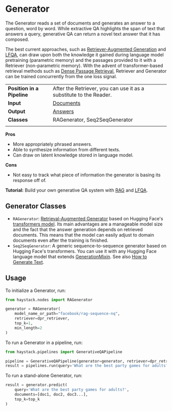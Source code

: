 # Generator

The Generator reads a set of documents and generates an answer to a question, word by word.
While extractive QA highlights the span of text that answers a query,
generative QA can return a novel text answer that it has composed.

The best current approaches, such as [Retriever-Augmented Generation](https://arxiv.org/abs/2005.11401) and [LFQA](https://yjernite.github.io/lfqa.html),
can draw upon both the knowledge it gained during language model pretraining (parametric memory)
and the passages provided to it with a Retriever (non-parametric memory).
With the advent of transformer-based retrieval methods such as [Dense Passage Retrieval](https://arxiv.org/abs/2004.04906),
Retriever and Generator can be trained concurrently from the one loss signal.


|||
|-------------|-----------------------------------------------------------------------------------------------------------------------------------------------------------------------------|
|__Position in a Pipeline__| After the Retriever, you can use it as a substitute to the Reader. |
|__Input__       | [Documents](/components/v1.5.0/documents-answers-labels#document)                                                                                                                                                                   |
|__Output__      | [Answers](/components/v1.5.0/documents-answers-labels#answer)                                                                                                                                                                     |
|__Classes__     | RAGenerator, Seq2SeqGenerator                                                                                                                                               |
|||


**Pros**

- More appropriately phrased answers.
- Able to synthesize information from different texts.
- Can draw on latent knowledge stored in language model.

**Cons**

- Not easy to track what piece of information the generator is basing its response off of.

<div className="max-w-xl bg-yellow-light-theme border-l-8 border-yellow-dark-theme px-6 pt-6 pb-4 my-4 rounded-md dark:bg-yellow-900">

**Tutorial:** Build your own generative QA system with [RAG](/tutorials/retrieval-augmented-generation)
and [LFQA](/tutorials/lfqa).

</div>

## Generator Classes 

* `RAGenerator`: [Retrieval-Augmented Generator](https://arxiv.org/abs/2005.11401) based on Hugging Face's [transformers model](https://huggingface.co/transformers/model_doc/rag.html). Its main advantages are a manageable model size and the fact that the answer generation depends on retrieved documents. This means that the model can easily adjust to domain documents even after the training is finished.
* `Seq2SeqGenerator`: A generic sequence-to-sequence generator based on Hugging Face's transformers. You can use it with any Hugging Face language model that extends [GenerationMixin](https://huggingface.co/transformers/main_classes/model.html?transformers.generation_utils.GenerationMixin#transformers.generation_utils.GenerationMixin). See also [How to Generate Text](https://huggingface.co/blog/how-to-generate).

## Usage

To initialize a Generator, run:

``` python
from haystack.nodes import RAGenerator

generator = RAGenerator(
    model_name_or_path="facebook/rag-sequence-nq",
    retriever=dpr_retriever,
    top_k=1,
    min_length=2
)
```

To run a Generator in a pipeline, run:

``` python
from haystack.pipelines import GenerativeQAPipeline

pipeline = GenerativeQAPipeline(generator=generator, retriever=dpr_retriever)
result = pipelines.run(query='What are the best party games for adults?', top_k_retriever=20)
```

To run a stand-alone Generator, run:

``` python
result = generator.predict(
    query='What are the best party games for adults?',
    documents=[doc1, doc2, doc3...],
    top_k=top_k
)
```
